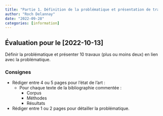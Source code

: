 ```yaml
---
title: "Partie 1. Définition de la problématique et présentation de travaux reliés"
author: "Roch Delannay"
date: "2022-09-28"
categories: [information]
---
```


## Évaluation pour le [2022-10-13]

Définir la problématique et présenter 10 travaux (plus ou moins deux) en lien avec la problématique.

### Consignes

- Rédiger entre 4 ou 5 pages pour l'état de l'art :
    - Pour chaque texte de la bibliographie commentée :
        - Corpus
        - Méthodes
        - Résultats
- Rédiger entre 1 ou 2 pages pour détailler la problématique.



